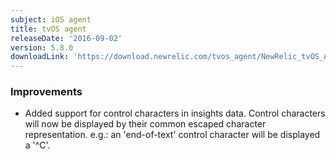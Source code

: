 ```yaml
---
subject: iOS agent
title: tvOS agent
releaseDate: '2016-09-02'
version: 5.8.0
downloadLink: 'https://download.newrelic.com/tvos_agent/NewRelic_tvOS_Agent_5.8.0.zip'
---
```


### Improvements

* Added support for control characters in insights data. Control characters will now be displayed by their common escaped character representation. e.g.: an 'end-of-text' control character will be displayed a '^C'.
